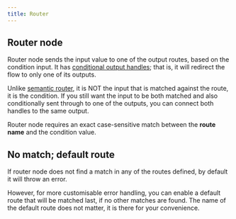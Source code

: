 ```yaml
---
title: Router
---
```


## Router node

Router node sends the input value to one of the output routes, based on the condition input. It has [conditional output handles](/pipeline/working-with-nodes#conditional-output-handles); that is, it will redirect the flow to only one of its outputs.

Unlike [semantic router](/nodes/semantic-router), it is NOT the input that is matched against the route, it is the condition.
If you still want the input to be both matched and also conditionally sent through to one of the outputs, you can connect both handles to the same output.

Router node requires an exact case-sensitive match between the **route name** and the condition value.

## No match; default route

If router node does not find a match in any of the routes defined, by default it will throw an error.

However, for more customisable error handling, you can enable a default route that will be matched last, if no other matches are found. The name of the default route does not matter, it is there for your convenience.
